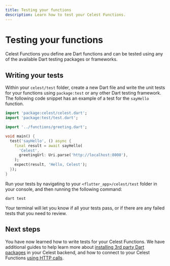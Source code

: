 ```yaml
---
title: Testing your functions
description: Learn how to test your Celest Functions.
---
```


# Testing your functions

Celest Functions you define are Dart functions and can be tested using any of the available Dart testing packages or frameworks.

## Writing your tests

Within your `celest/test` folder, create a new Dart file and write the unit tests for your functions using `package:test` or any other Dart testing framework. The following code snippet has an example of a test for the `sayHello` function.

```dart
import 'package:celest/celest.dart';
import 'package:test/test.dart';

import '../functions/greeting.dart';

void main() {
  test('sayHello', () async {
    final result = await sayHello(
      'Celest',
      greetingUrl: Uri.parse('http://localhost:8000'),
    );
    expect(result, 'Hello, Celest');
  });
}
```

Run your tests by navigating to your `<flutter_app>/celest/test` folder in your console, and then running the following command:

```shell
dart test
```

Your terminal will let you know if all your tests pass, or if there are any failed tests that you need to review.

## Next steps

You have now learned how to write tests for your Celest Functions. We have additional guides to help learn more about [installing 3rd party Dart packages](/docs/functions/packages.md) in your Celest backend, and how to connect to your Celest Functions [using HTTP calls](/docs/functions/http-requests.md).
